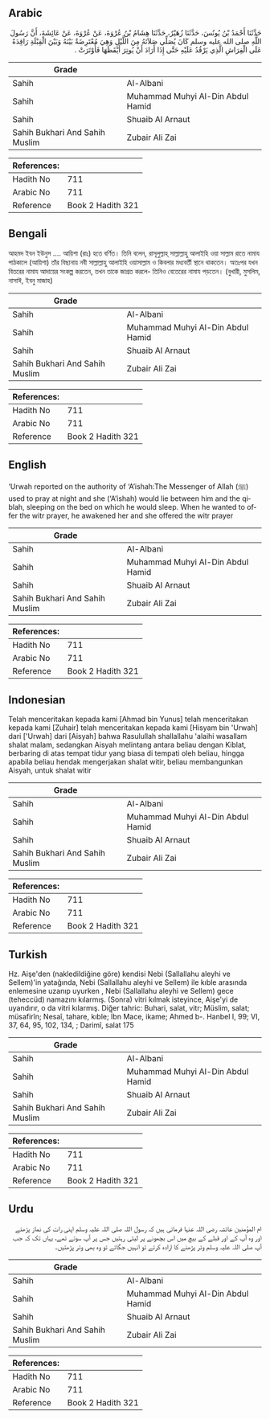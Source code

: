 ## Arabic


<div dir="rtl" lang="ar" style={{fontSize:'larger',backgroundColor:'#f8f9fa',padding:20}}>
حَدَّثَنَا أَحْمَدُ بْنُ يُونُسَ، حَدَّثَنَا زُهَيْرٌ، حَدَّثَنَا هِشَامُ بْنُ عُرْوَةَ، عَنْ عُرْوَةَ، عَنْ عَائِشَةَ، أَنَّ رَسُولَ اللَّهِ صلى الله عليه وسلم كَانَ يُصَلِّي صَلاَتَهُ مِنَ اللَّيْلِ وَهِيَ مُعْتَرِضَةٌ بَيْنَهُ وَبَيْنَ الْقِبْلَةِ رَاقِدَةً عَلَى الْفِرَاشِ الَّذِي يَرْقُدُ عَلَيْهِ حَتَّى إِذَا أَرَادَ أَنْ يُوتِرَ أَيْقَظَهَا فَأَوْتَرَتْ ‏.‏
</div>
<div style={{backgroundColor:'#f8f9fa',padding:20, marginBottom: 10}}><table> <thead> <tr> <th>Grade</th> <th></th> </tr> </thead> <tbody> <tr><td>Sahih</td><td>Al-Albani</td></tr><tr><td>Sahih</td><td>Muhammad Muhyi Al-Din Abdul Hamid</td></tr><tr><td>Sahih</td><td>Shuaib Al Arnaut</td></tr><tr><td>Sahih Bukhari And Sahih Muslim</td><td>Zubair Ali Zai</td></tr></tbody></table><table> <thead> <tr> <th>References:</th> <th></th> </tr> </thead> <tbody><tr><td>Hadith No</td><td>711</td></tr><tr><td>Arabic No</td><td>711</td></tr><tr><td>Reference</td><td>Book 2 Hadith 321</td></tr></tbody></table></div>

## Bengali


<div dir="ltr" lang="bn" style={{fontSize:'larger',backgroundColor:'#f8f9fa',padding:20}}>
আহমদ ইবন ইউনুস .... আয়িশা (রাঃ) হতে বর্ণিত। তিনি বলেন, রাসূলুল্লাহ্ সাল্লাল্লাহু আলাইহি ওয়া সাল্লাম রাতে নামায পাঠকালে (আয়িশা) তাঁর বিছানায় নবী সাল্লাল্লাহু আলাইহি ওয়াসাল্লাম ও কিবলার মধ্যবর্তী স্থানে থাকতেন। অতঃপর যখন বিতরের নামায আদায়ের সংকল্প করতেন, তখন তাকে জাগ্রত করলে- তিনিও বেতেরের নামায পড়তেন। (বুখারী, মুসলিম, নাসাঈ, ইবনু মাজাহ)
</div>
<div style={{backgroundColor:'#f8f9fa',padding:20, marginBottom: 10}}><table> <thead> <tr> <th>Grade</th> <th></th> </tr> </thead> <tbody> <tr><td>Sahih</td><td>Al-Albani</td></tr><tr><td>Sahih</td><td>Muhammad Muhyi Al-Din Abdul Hamid</td></tr><tr><td>Sahih</td><td>Shuaib Al Arnaut</td></tr><tr><td>Sahih Bukhari And Sahih Muslim</td><td>Zubair Ali Zai</td></tr></tbody></table><table> <thead> <tr> <th>References:</th> <th></th> </tr> </thead> <tbody><tr><td>Hadith No</td><td>711</td></tr><tr><td>Arabic No</td><td>711</td></tr><tr><td>Reference</td><td>Book 2 Hadith 321</td></tr></tbody></table></div>

## English


<div dir="ltr" lang="en" style={{fontSize:'larger',backgroundColor:'#f8f9fa',padding:20}}>
‘Urwah reported on the authority of ‘A’ishah:The Messenger of Allah (ﷺ) used to pray at night and she (‘A’ishah) would lie between him and the qiblah, sleeping on the bed on which he would sleep. When he wanted to offer the witr prayer, he awakened her and she offered the witr prayer
</div>
<div style={{backgroundColor:'#f8f9fa',padding:20, marginBottom: 10}}><table> <thead> <tr> <th>Grade</th> <th></th> </tr> </thead> <tbody> <tr><td>Sahih</td><td>Al-Albani</td></tr><tr><td>Sahih</td><td>Muhammad Muhyi Al-Din Abdul Hamid</td></tr><tr><td>Sahih</td><td>Shuaib Al Arnaut</td></tr><tr><td>Sahih Bukhari And Sahih Muslim</td><td>Zubair Ali Zai</td></tr></tbody></table><table> <thead> <tr> <th>References:</th> <th></th> </tr> </thead> <tbody><tr><td>Hadith No</td><td>711</td></tr><tr><td>Arabic No</td><td>711</td></tr><tr><td>Reference</td><td>Book 2 Hadith 321</td></tr></tbody></table></div>

## Indonesian


<div dir="ltr" lang="id" style={{fontSize:'larger',backgroundColor:'#f8f9fa',padding:20}}>
Telah menceritakan kepada kami [Ahmad bin Yunus] telah menceritakan kepada kami [Zuhair] telah menceritakan kepada kami [Hisyam bin 'Urwah] dari ['Urwah] dari [Aisyah] bahwa Rasulullah shallallahu 'alaihi wasallam shalat malam, sedangkan Aisyah melintang antara beliau dengan Kiblat, berbaring di atas tempat tidur yang biasa di tempati oleh beliau, hingga apabila beliau hendak mengerjakan shalat witir, beliau membangunkan Aisyah, untuk shalat witir
</div>
<div style={{backgroundColor:'#f8f9fa',padding:20, marginBottom: 10}}><table> <thead> <tr> <th>Grade</th> <th></th> </tr> </thead> <tbody> <tr><td>Sahih</td><td>Al-Albani</td></tr><tr><td>Sahih</td><td>Muhammad Muhyi Al-Din Abdul Hamid</td></tr><tr><td>Sahih</td><td>Shuaib Al Arnaut</td></tr><tr><td>Sahih Bukhari And Sahih Muslim</td><td>Zubair Ali Zai</td></tr></tbody></table><table> <thead> <tr> <th>References:</th> <th></th> </tr> </thead> <tbody><tr><td>Hadith No</td><td>711</td></tr><tr><td>Arabic No</td><td>711</td></tr><tr><td>Reference</td><td>Book 2 Hadith 321</td></tr></tbody></table></div>

## Turkish


<div dir="ltr" lang="tr" style={{fontSize:'larger',backgroundColor:'#f8f9fa',padding:20}}>
Hz. Aişe'den (nakledildiğine göre) kendisi Nebi (Sallallahu aleyhi ve Sellem)'in yatağında, Nebi (Sallallahu aleyhi ve Sellem) ile kıble arasında enlemesine uzanıp uyurken , Nebi (Sallallahu aleyhi ve Sellem) gece (teheccüd) namazını kılarmış. (Sonra) vitri kılmak isteyince, Aişe'yi de uyandırır, o da vitri kılarmış. Diğer tahric: Buhari, salat, vitr; Müslim, salat; müsafirîn; Nesaî, tahare, kıble; İbn Mace, ikame; Ahmed b-. Hanbel I, 99; VI, 37, 64, 95, 102, 134, ; Darimî, salat 175
</div>
<div style={{backgroundColor:'#f8f9fa',padding:20, marginBottom: 10}}><table> <thead> <tr> <th>Grade</th> <th></th> </tr> </thead> <tbody> <tr><td>Sahih</td><td>Al-Albani</td></tr><tr><td>Sahih</td><td>Muhammad Muhyi Al-Din Abdul Hamid</td></tr><tr><td>Sahih</td><td>Shuaib Al Arnaut</td></tr><tr><td>Sahih Bukhari And Sahih Muslim</td><td>Zubair Ali Zai</td></tr></tbody></table><table> <thead> <tr> <th>References:</th> <th></th> </tr> </thead> <tbody><tr><td>Hadith No</td><td>711</td></tr><tr><td>Arabic No</td><td>711</td></tr><tr><td>Reference</td><td>Book 2 Hadith 321</td></tr></tbody></table></div>

## Urdu


<div dir="rtl" lang="ur" style={{fontSize:'larger',backgroundColor:'#f8f9fa',padding:20}}>
ام المؤمنین عائشہ رضی اللہ عنہا فرماتی ہیں کہ رسول اللہ صلی اللہ علیہ وسلم اپنی رات کی نماز پڑھتے اور وہ آپ کے اور قبلے کے بیچ میں اس بچھونے پر لیٹی رہتیں جس پر آپ سوتے تھے، یہاں تک کہ جب آپ صلی اللہ علیہ وسلم وتر پڑھنے کا ارادہ کرتے تو انہیں جگاتے تو وہ بھی وتر پڑھتیں۔
</div>
<div style={{backgroundColor:'#f8f9fa',padding:20, marginBottom: 10}}><table> <thead> <tr> <th>Grade</th> <th></th> </tr> </thead> <tbody> <tr><td>Sahih</td><td>Al-Albani</td></tr><tr><td>Sahih</td><td>Muhammad Muhyi Al-Din Abdul Hamid</td></tr><tr><td>Sahih</td><td>Shuaib Al Arnaut</td></tr><tr><td>Sahih Bukhari And Sahih Muslim</td><td>Zubair Ali Zai</td></tr></tbody></table><table> <thead> <tr> <th>References:</th> <th></th> </tr> </thead> <tbody><tr><td>Hadith No</td><td>711</td></tr><tr><td>Arabic No</td><td>711</td></tr><tr><td>Reference</td><td>Book 2 Hadith 321</td></tr></tbody></table></div>